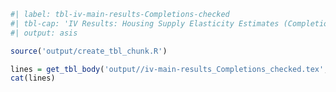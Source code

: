 ```r
#| label: tbl-iv-main-results-Completions-checked
#| tbl-cap: 'IV Results: Housing Supply Elasticity Estimates (Completions)'
#| output: asis

source('output/create_tbl_chunk.R')

lines = get_tbl_body('output//iv-main-results_Completions_checked.tex', rm_caption=TRUE, rm_label=TRUE)
cat(lines)
```